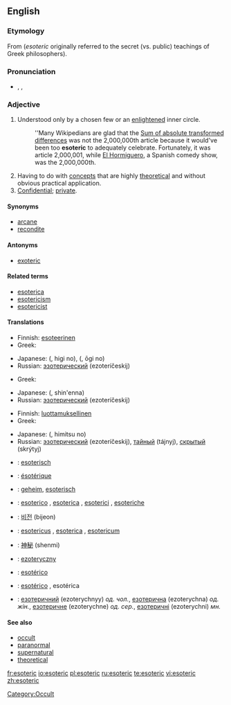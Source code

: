 ==English==

===Etymology===
From {{AGr.}} {{term|sc=polytonic|ἐσώτερoς|tr=esōteros||inner|lang=grc}} (''esoteric'' originally referred to the secret (vs. public) teachings of Greek philosophers).

===Pronunciation===
*{{enPR|/ěsōtěr'ĭk/}}, {{IPA|/ˌɛsoˈtɛrɪk/}}, {{SAMPA|/EsoU"tErIc/}}
*:{{rhymes|ɛrɪk}}

===Adjective===
{{en-adj}}

# Understood only by a chosen few or an [[enlightened]] inner circle.
#:''Many Wikipedians are glad that the [[wikipedia:Sum of absolute transformed differences|Sum of absolute transformed differences]] was not the 2,000,000th article because it would've been too '''esoteric''' to adequately celebrate. Fortunately, it was article 2,000,001, while [[wikipedia:El Hormiguero|El Hormiguero]], a Spanish comedy show, was the 2,000,000th.
# Having to do with [[concept]]s that are highly [[theoretical]] and without obvious practical application.
# [[confidential|Confidential]]; [[private]].

====Synonyms====
*[[arcane]]
*[[recondite]]

====Antonyms====
*[[exoteric]]

====Related terms====
*[[esoterica]]
*[[esotericism]]
*[[esotericist]]

====Translations====
{{trans-top|understood only by a chosen few or an enlightened inner circle}}
*Finnish: [[esoteerinen]]
*Greek: {{t|el|εσωτερικός||tr=esoterikós}}
{{trans-mid}}
*Japanese: {{JAchar|[[秘儀]]の}} ({{JAchar|[[ひぎ]]の}}, higi no), {{JAchar|[[奥義]]の}} ({{JAchar|[[おうぎ]]の}}, ōgi no)
*Russian: [[эзотерический]] (ezoteríčeskij)
{{trans-bottom}}

{{trans-top|having to do with concepts that are highly theoretical}}
*Greek: {{t|el|απόκρυφος||tr=apókrifos}}
{{trans-mid}}
*Japanese: {{JAchar|[[深遠な]]}} ({{JAchar|[[しんえんな]]}}, shin'enna)
*Russian: [[эзотерический]] (ezoteríčeskij)
{{trans-bottom}}

{{trans-top|confidential; private}}
*Finnish: [[luottamuksellinen]]
*Greek: {{t|el|εσωτερικός||tr=esoterikós}}
{{trans-mid}}
*Japanese: {{JAchar|[[秘密]]の}} ({{JAchar|[[ひみつ]]の}}, himitsu no)
*Russian: [[эзотерический]] (ezoteríčeskij), [[тайный]] (tájnyj), [[скрытый]] (skrýtyj)
{{trans-bottom}}

{{checktrans-top}}
*{{ttbc|Dutch}}: [[esoterisch]]
*{{ttbc|French}}: [[ésotérique]]
*{{ttbc|German}}: [[geheim]], [[esoterisch]]
*{{ttbc|Italian}}: [[esoterico]] {{m}}, [[esoterica]] {{f}}, [[esoterici]] {{mpl}}, [[esoteriche]] {{fpl}}
*{{ttbc|Korean}}: [[비전]] (bijeon)
{{checktrans-mid}}
*{{ttbc|Latin}}: [[esotericus]] {{m}}, [[esoterica]] {{f}}, [[esotericum]] {{n}}
*{{ttbc|Mandarin Chinese}}: [[神秘]] (shenmi)
*{{ttbc|Polish}}: [[ezoteryczny]]
*{{ttbc|Portuguese}}: [[esotérico]]
*{{ttbc|Spanish}}: [[esotérico]] {{m}}, esotérica {{f}}
*{{ttbc|Ukrainian}}: [[езотеричний]] (ezoterychnyy) ''од. чол.'', [[езотерична]] (ezoterychna) ''од. жін.'', [[езотеричне]] (ezoterychne) ''од. сер.'', [[езотеричні]] (ezoterychni) ''мн.''
{{checktrans-bottom}}

====See also====
*[[occult]]
*[[paranormal]]
*[[supernatural]]
*[[theoretical]]

[[Category:Occult]]

[[fr:esoteric]]
[[io:esoteric]]
[[pl:esoteric]]
[[ru:esoteric]]
[[te:esoteric]]
[[vi:esoteric]]
[[zh:esoteric]]